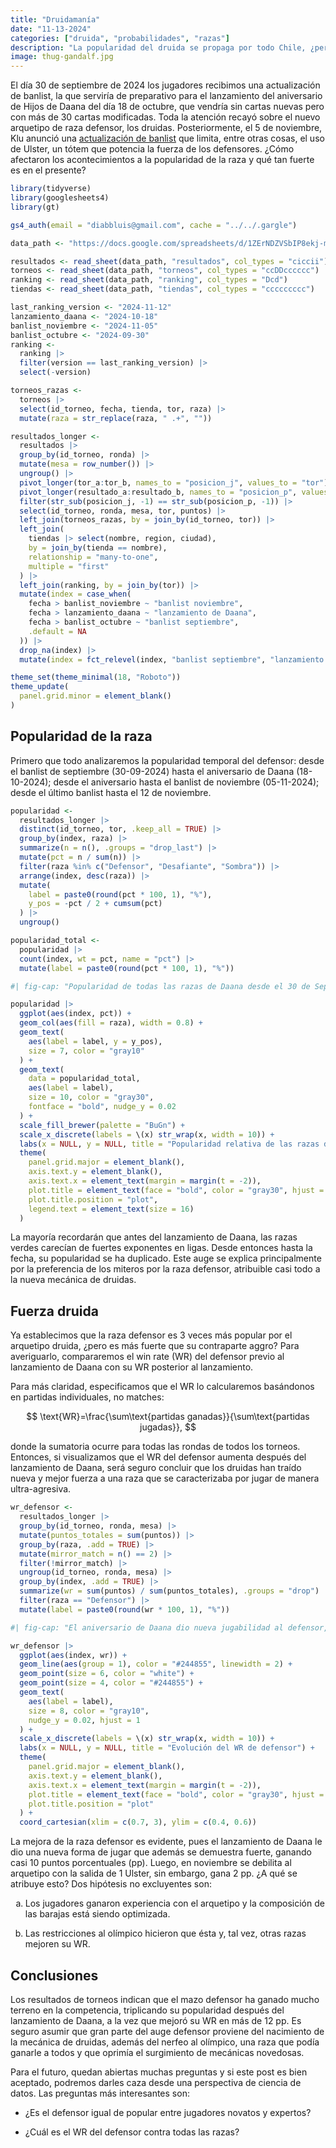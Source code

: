```yaml
---
title: "Druidamanía"
date: "11-13-2024"
categories: ["druida", "probabilidades", "razas"]
description: "La popularidad del druida se propaga por todo Chile, ¿pero es tan bueno como parece?"
image: thug-gandalf.jpg
---
```


El día 30 de septiembre de 2024 los jugadores recibimos una actualización de banlist, la que serviría de preparativo para el lanzamiento del aniversario de Hijos de Daana del día 18 de octubre, que vendría sin cartas nuevas pero con más de 30 cartas modificadas. Toda la atención recayó sobre el nuevo arquetipo de raza defensor, los druidas. Posteriormente, el 5 de noviembre, Klu anunció una [actualización de banlist](https://blog.myl.cl/banlist-racial-edicion-primer-bloque/) que limita, entre otras cosas, el uso de Ulster, un tótem que potencia la fuerza de los defensores. ¿Cómo afectaron los acontecimientos a la popularidad de la raza y qué tan fuerte es en el presente?

```r
library(tidyverse)
library(googlesheets4)
library(gt)

gs4_auth(email = "diabbluis@gmail.com", cache = "../../.gargle")

data_path <- "https://docs.google.com/spreadsheets/d/1ZErNDZVSbIP8ekj-mmTpdmJ_Gbpo8yQaN5HeLBlqblE/edit?gid=1605468956#gid=1605468956"

resultados <- read_sheet(data_path, "resultados", col_types = "ciccii")
torneos <- read_sheet(data_path, "torneos", col_types = "ccDDcccccc")
ranking <- read_sheet(data_path, "ranking", col_types = "Dcd")
tiendas <- read_sheet(data_path, "tiendas", col_types = "ccccccccc")
```

```r
last_ranking_version <- "2024-11-12"
lanzamiento_daana <- "2024-10-18"
banlist_noviembre <- "2024-11-05"
banlist_octubre <- "2024-09-30"
ranking <- 
  ranking |> 
  filter(version == last_ranking_version) |> 
  select(-version)

torneos_razas <- 
  torneos |> 
  select(id_torneo, fecha, tienda, tor, raza) |> 
  mutate(raza = str_replace(raza, " .+", ""))

resultados_longer <- 
  resultados |>
  group_by(id_torneo, ronda) |>
  mutate(mesa = row_number()) |> 
  ungroup() |> 
  pivot_longer(tor_a:tor_b, names_to = "posicion_j", values_to = "tor") |> 
  pivot_longer(resultado_a:resultado_b, names_to = "posicion_p", values_to = "puntos") |> 
  filter(str_sub(posicion_j, -1) == str_sub(posicion_p, -1)) |>
  select(id_torneo, ronda, mesa, tor, puntos) |> 
  left_join(torneos_razas, by = join_by(id_torneo, tor)) |> 
  left_join(
    tiendas |> select(nombre, region, ciudad), 
    by = join_by(tienda == nombre),
    relationship = "many-to-one",
    multiple = "first"
  ) |> 
  left_join(ranking, by = join_by(tor)) |> 
  mutate(index = case_when(
    fecha > banlist_noviembre ~ "banlist noviembre",
    fecha > lanzamiento_daana ~ "lanzamiento de Daana",
    fecha > banlist_octubre ~ "banlist septiembre",
    .default = NA
  )) |> 
  drop_na(index) |> 
  mutate(index = fct_relevel(index, "banlist septiembre", "lanzamiento de Daana", "banlist noviembre"))
```

```r
theme_set(theme_minimal(18, "Roboto"))
theme_update(
  panel.grid.minor = element_blank()  
)
```

## Popularidad de la raza

Primero que todo analizaremos la popularidad temporal del defensor: desde el banlist de septiembre (30-09-2024) hasta el aniversario de Daana (18-10-2024); desde el aniversario hasta el banlist de noviembre (05-11-2024); desde el último banlist hasta el 12 de noviembre.

```r
popularidad <- 
  resultados_longer |> 
  distinct(id_torneo, tor, .keep_all = TRUE) |> 
  group_by(index, raza) |> 
  summarize(n = n(), .groups = "drop_last") |> 
  mutate(pct = n / sum(n)) |> 
  filter(raza %in% c("Defensor", "Desafiante", "Sombra")) |> 
  arrange(index, desc(raza)) |> 
  mutate(
    label = paste0(round(pct * 100, 1), "%"),
    y_pos = -pct / 2 + cumsum(pct)
  ) |> 
  ungroup()

popularidad_total <- 
  popularidad |> 
  count(index, wt = pct, name = "pct") |> 
  mutate(label = paste0(round(pct * 100, 1), "%"))
```

```r
#| fig-cap: "Popularidad de todas las razas de Daana desde el 30 de Septiembre al 12 de Noviembre. Pobre desafiante, sólo el 3.2% de los miteros lo prefieren."

popularidad |> 
  ggplot(aes(index, pct)) +
  geom_col(aes(fill = raza), width = 0.8) +
  geom_text(
    aes(label = label, y = y_pos),
    size = 7, color = "gray10"
  ) +
  geom_text(
    data = popularidad_total,
    aes(label = label), 
    size = 10, color = "gray30", 
    fontface = "bold", nudge_y = 0.02
  ) +
  scale_fill_brewer(palette = "BuGn") +
  scale_x_discrete(labels = \(x) str_wrap(x, width = 10)) +
  labs(x = NULL, y = NULL, title = "Popularidad relativa de las razas de Daana") +
  theme(
    panel.grid.major = element_blank(),
    axis.text.y = element_blank(),
    axis.text.x = element_text(margin = margin(t = -2)),
    plot.title = element_text(face = "bold", color = "gray30", hjust = 0.5, margin = margin(b = 10)),
    plot.title.position = "plot",
    legend.text = element_text(size = 16)
  )
```

La mayoría recordarán que antes del lanzamiento de Daana, las razas verdes carecían de fuertes exponentes en ligas. Desde entonces hasta la fecha, su popularidad se ha duplicado. Este auge se explica principalmente por la preferencia de los miteros por la raza defensor, atribuible casi todo a la nueva mecánica de druidas.

## Fuerza druida

Ya establecimos que la raza defensor es 3 veces más popular por el arquetipo druida, ¿pero es más fuerte que su contraparte aggro? Para averiguarlo, compararemos el win rate ($\text{WR}$) del defensor previo al lanzamiento de Daana con su $\text{WR}$ posterior al lanzamiento.

Para más claridad, especificamos que el $\text{WR}$ lo calcularemos basándonos en partidas individuales, no matches:

$$
\text{WR}=\frac{\sum\text{partidas ganadas}}{\sum\text{partidas jugadas}},
$$

donde la sumatoria ocurre para todas las rondas de todos los torneos. Entonces, si visualizamos que el $\text{WR}$ del defensor aumenta después del lanzamiento de Daana, será seguro concluir que los druidas han traído nueva y mejor fuerza a una raza que se caracterizaba por jugar de manera ultra-agresiva.

```r
wr_defensor <- 
  resultados_longer |> 
  group_by(id_torneo, ronda, mesa) |> 
  mutate(puntos_totales = sum(puntos)) |> 
  group_by(raza, .add = TRUE) |> 
  mutate(mirror_match = n() == 2) |> 
  filter(!mirror_match) |> 
  ungroup(id_torneo, ronda, mesa) |> 
  group_by(index, .add = TRUE) |> 
  summarize(wr = sum(puntos) / sum(puntos_totales), .groups = "drop") |> 
  filter(raza == "Defensor") |> 
  mutate(label = paste0(round(wr * 100, 1), "%"))
```

```r
#| fig-cap: "El aniversario de Daana dio nueva jugabilidad al defensor, dotándolo de nueva fuerza."

wr_defensor |> 
  ggplot(aes(index, wr)) +
  geom_line(aes(group = 1), color = "#244855", linewidth = 2) +
  geom_point(size = 6, color = "white") +
  geom_point(size = 4, color = "#244855") +
  geom_text(
    aes(label = label), 
    size = 8, color = "gray10", 
    nudge_y = 0.02, hjust = 1
  ) +
  scale_x_discrete(labels = \(x) str_wrap(x, width = 10)) +
  labs(x = NULL, y = NULL, title = "Evolución del WR de defensor") +
  theme(
    panel.grid.major = element_blank(),
    axis.text.y = element_blank(),
    axis.text.x = element_text(margin = margin(t = -2)),
    plot.title = element_text(face = "bold", color = "gray30", hjust = 0.5, margin = margin(b = 10)),
    plot.title.position = "plot"
  ) +
  coord_cartesian(xlim = c(0.7, 3), ylim = c(0.4, 0.6))
```

La mejora de la raza defensor es evidente, pues el lanzamiento de Daana le dio una nueva forma de jugar que además se demuestra fuerte, ganando casi 10 puntos porcentuales (pp). Luego, en noviembre se debilita al arquetipo con la salida de 1 Ulster, sin embargo, gana 2 pp. ¿A qué se atribuye esto? Dos hipótesis no excluyentes son:

a.  Los jugadores ganaron experiencia con el arquetipo y la composición de las barajas está siendo optimizada.

b.  Las restricciones al olímpico hicieron que ésta y, tal vez, otras razas mejoren su $\text{WR}$.

## Conclusiones

Los resultados de torneos indican que el mazo defensor ha ganado mucho terreno en la competencia, triplicando su popularidad después del lanzamiento de Daana, a la vez que mejoró su $\text{WR}$ en más de 12 pp. Es seguro asumir que gran parte del auge defensor proviene del nacimiento de la mecánica de druidas, además del nerfeo al olímpico, una raza que podía ganarle a todos y que oprimía el surgimiento de mecánicas novedosas.

Para el futuro, quedan abiertas muchas preguntas y si este post es bien aceptado, podremos darles caza desde una perspectiva de ciencia de datos. Las preguntas más interesantes son:

-   ¿Es el defensor igual de popular entre jugadores novatos y expertos?

-   ¿Cuál es el $\text{WR}$ del defensor contra todas las razas?
